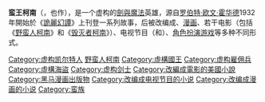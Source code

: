 {{noteTA
|G1=People
}}
{{Other uses}}
{{Infobox character
| name = 蛮王柯南
| series = 
| image =Weird Tales May 1934.jpg
| caption = 1934年5月《[[詭麗幻譚|詭麗幻譚]]》上發表的《黑海岸的女王》（Queen of the Black Coast）是蠻王柯南系列的早期作品
| first = 《[[詭麗幻譚|詭麗幻譚]]》 （1932年12月）
| last = 
| creator = [[罗伯特·欧文·霍华德|罗伯特·欧文·霍华德]]
| gender = 男
| occupation =
| title = 
| family = 
| spouse = 
| portrayer = [[阿诺·施瓦辛格|阿诺·施瓦辛格]] (电影) <br>{{tsl|en|Michael Donovan||Michael Donovan}} (Animation) <br>Phil Hayes (动画) <br>[[羅夫·姆勒|羅夫·姆勒]] (电视剧) <br>[[杰森·莫玛|杰森·莫玛]] (电影)
| significantother = 
| children = 
| relatives = 
| nationality = {{tsl|en|Cimmeria (Conan)|西莫里亚 (柯南)|西莫里亚}}
}}

'''蛮王柯南'''（{{lang-en|Conan the Barbarian}}，也作{{lang|en|Conan the Cimmerian}}），是一个虚构的[[劍與魔法|劍與魔法]]英雄，源自[[罗伯特·欧文·霍华德|罗伯特·欧文·霍华德]]1932年開始於《[[詭麗幻譚|詭麗幻譚]]》上刊登一系列故事，后被改编成{{tsl|en|Conan (books)|柯南 (书籍)|书籍}}、[[柯南_(漫画)|漫画]]、若干电影（包括《[[野蛮人柯南_(1982年电影)|野蛮人柯南]]》和《[[毁灭者柯南|毁灭者柯南]]》）、电视节目（{{tsl|en|Conan the Adventurer (animated series)|冒险者柯南 (动画)|卡通}}和{{tsl|en|Conan the Adventurer (1997 TV series)|冒险者柯南 (1997年电视剧)|电视剧}}）、[[角色扮演游戏|角色扮演游戏]]等多种不同形式。

{{Fantasy fiction}}
{{Authority control}}

{{DEFAULTSORT:Conan The Barbarian}}
[[Category:虚构凯尔特人|Category:虚构凯尔特人]]
[[Category:野蛮人柯南|]]
[[Category:虛構國王|Category:虛構國王]]
[[Category:虚构雇佣兵|Category:虚构雇佣兵]]
[[Category:虛構海盜|Category:虛構海盜]]
[[Category:虚构剑士|Category:虚构剑士]]
[[Category:改編成電影的美國小說|Category:改編成電影的美國小說]]
[[Category:黑马漫画出版物|Category:黑马漫画出版物]]
[[Category:改编成电视节目的小说|Category:改编成电视节目的小说]]
[[Category:改编成漫画的小说|Category:改编成漫画的小说]]
[[Category:蛮族|Category:蛮族]]